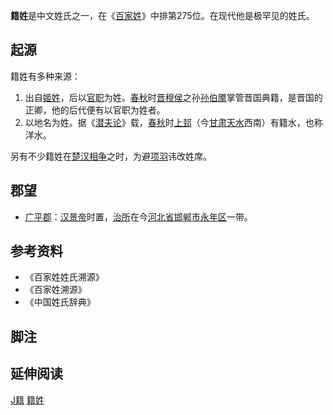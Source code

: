 {{姓氏
|姓氏=籍
|拼音=Jí
|南京官話=zi<sup>5</sup>
|中国大陆=Ji
|台湾=Chi
|香港=
|澳门=
|新加坡=
|马来西亚=
|越南=Tịch
|韩国=
|反切=
|同音字=
|堂号=
|郡望=[[广平郡|广平郡]]
}}

'''籍姓'''是中文姓氏之一，在《[[百家姓|百家姓]]》中排第275位。在现代他是极罕见的姓氏。

== 起源 ==
籍姓有多种来源：
#出自[[姬姓|姬姓]]，后以[[官职|官职]]为姓。[[春秋|春秋]]时[[晋穆侯|晋穆侯]]之孙[[孙伯黡|孙伯黡]]掌管晋国典籍，是晋国的正卿，他的后代便有以官职为姓者。
#以地名为姓。据《[[潜夫论|潜夫论]]》载，[[春秋|春秋]]时[[上邽|上邽]]（今[[甘肃|甘肃]][[天水|天水]]西南）有籍水，也称洋水。

另有不少籍姓在[[楚汉相争|楚汉相争]]之时，为避[[项羽|项羽]]讳改姓席。

== 郡望 ==
*[[广平郡|广平郡]]：[[汉景帝|汉景帝]]时置，[[治所|治所]]在今[[河北省|河北省]][[邯郸市|邯郸市]][[永年区|永年区]]一带。

== 参考资料 ==
{{Reflist|2}}
*《百家姓姓氏溯源》
*《百家姓溯源》
*《中国姓氏辞典》

==脚注==
<references group="注释"/>

== 延伸阅读 ==
{{Wikisource further reading}}
[[Category:罕見或停用漢姓|J籍]]
[[Category:籍姓|]]
